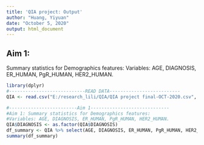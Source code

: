 ---
title: 'QIA project: Output'
author: "Huang, Yiyuan"
date: "October 5, 2020"
output: html_document
---

## Aim 1: 
Summary statistics for Demographics features:
Variables: AGE, DIAGNOSIS, ER_HUMAN, PgR_HUMAN, HER2_HUMAN. 

```{r aim1, warning=FALSE, message=FALSE}
library(dplyr)
#----------------------------READ DATA--------------------------
QIA <- read.csv("E:/research_lili/QIA/QIA project final-OCT-2020.csv", header = T)

#-------------------------Aim 1-----------------------------
#Aim 1: Summary statistics for Demographics features:
#Variables: AGE, DIAGNOSIS, ER_HUMAN, PgR_HUMAN, HER2_HUMAN. 
QIA$DIAGNOSIS <- as.factor(QIA$DIAGNOSIS)
df_summary <- QIA %>% select(AGE, DIAGNOSIS, ER_HUMAN, PgR_HUMAN, HER2_HUMAN)
summary(df_summary)
```